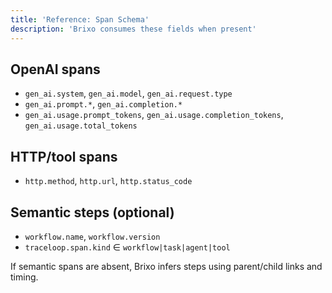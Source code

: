 ```yaml
---
title: 'Reference: Span Schema'
description: 'Brixo consumes these fields when present'
---
```


## OpenAI spans
- `gen_ai.system`, `gen_ai.model`, `gen_ai.request.type`
- `gen_ai.prompt.*`, `gen_ai.completion.*`
- `gen_ai.usage.prompt_tokens`, `gen_ai.usage.completion_tokens`, `gen_ai.usage.total_tokens`

## HTTP/tool spans
- `http.method`, `http.url`, `http.status_code`

## Semantic steps (optional)
- `workflow.name`, `workflow.version`
- `traceloop.span.kind` ∈ `workflow|task|agent|tool`

If semantic spans are absent, Brixo infers steps using parent/child links and timing.
